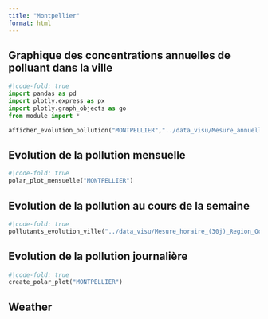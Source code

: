 ```yaml
---
title: "Montpellier"
format: html
---
```

## Graphique des concentrations  annuelles de polluant dans la ville
```python
#|code-fold: true
import pandas as pd
import plotly.express as px
import plotly.graph_objects as go
from module import *

afficher_evolution_pollution("MONTPELLIER","../data_visu/Mesure_annuelle_Region_Occitanie_Polluants_Principaux.csv" ,['NO2', 'PM2.5', 'PM10', 'NOX', 'NO'])
```

## Evolution de la pollution mensuelle 
```python
#|code-fold: true
polar_plot_mensuelle("MONTPELLIER")
```
## Evolution de la pollution au cours de la semaine
```python
#|code-fold: true
pollutants_evolution_ville("../data_visu/Mesure_horaire_(30j)_Region_Occitanie_Polluants_Reglementaires.csv",['NO2', 'PM2.5', 'PM10', 'NOX', 'NO'],"MONTPELLIER")
```

## Evolution de la pollution journalière
```python
#|code-fold: true
create_polar_plot("MONTPELLIER")
```

## Weather
 